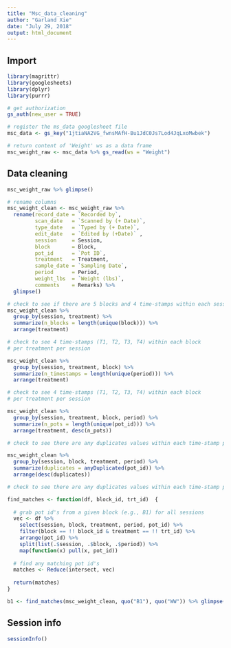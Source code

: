 ```yaml
---
title: "Msc_data_cleaning"
author: "Garland Xie"
date: "July 29, 2018"
output: html_document
---
```


## Import 

```r
library(magrittr)
library(googlesheets)
library(dplyr)
library(purrr)
```

```r
# get authorization 
gs_auth(new_user = TRUE)

# register the ms_data googlesheet file
msc_data <- gs_key("1jtiaNA2VG_fwnsMAfH-Bu1JdC0Js7Lod4JqLxoMwbek")

# return content of 'Weight' ws as a data frame
msc_weight_raw <- msc_data %>% gs_read(ws = "Weight")
```

## Data cleaning

```r
msc_weight_raw %>% glimpse()
```

```r
# rename columns 
msc_weight_clean <- msc_weight_raw %>% 
  rename(record_date = `Recorded by`,
         scan_date   = `Scanned by (+ Date)`,
         type_date   = `Typed by (+ Date)`,
         edit_date   = `Edited by (+Date)` ,
         session     = Session,
         block       = Block,
         pot_id      = `Pot ID`,
         treatment   = Treatment,
         sample_date = `Sampling Date`,
         period      = Period, 
         weight_lbs  = `Weight (lbs)`,
         comments    = Remarks) %>%
  glimpse()
```

```r
# check to see if there are 5 blocks and 4 time-stamps within each session 
msc_weight_clean %>% 
  group_by(session, treatment) %>%
  summarize(n_blocks = length(unique(block))) %>%
  arrange(treatment)
```
```r
# check to see 4 time-stamps (T1, T2, T3, T4) within each block
# per treatment per session

msc_weight_clean %>% 
  group_by(session, treatment, block) %>%
  summarize(n_timestamps = length(unique(period))) %>%
  arrange(treatment)

```


```r
# check to see 4 time-stamps (T1, T2, T3, T4) within each block
# per treatment per session

msc_weight_clean %>% 
  group_by(session, treatment, block, period) %>%
  summarize(n_pots = length(unique(pot_id))) %>%
  arrange(treatment, desc(n_pots))

```


```r
# check to see there are any duplicates values within each time-stamp per block

msc_weight_clean %>%
  group_by(session, block, treatment, period) %>%
  summarize(duplicates = anyDuplicated(pot_id)) %>%
  arrange(desc(duplicates))
```


```r
# check to see there are any duplicates values within each time-stamp per block

find_matches <- function(df, block_id, trt_id)  {
  
  # grab pot id's from a given block (e.g., B1) for all sessions
  vec <- df %>%
    select(session, block, treatment, period, pot_id) %>%
    filter(block == !! block_id & treatment == !! trt_id) %>%
    arrange(pot_id) %>%
    split(list(.$session, .$block, .$period)) %>%
    map(function(x) pull(x, pot_id))
  
  # find any matching pot id's 
  matches <- Reduce(intersect, vec)
  
  return(matches)
}

b1 <- find_matches(msc_weight_clean, quo("B1"), quo("WW")) %>% glimpse()

```


## Session info

```r
sessionInfo()
```